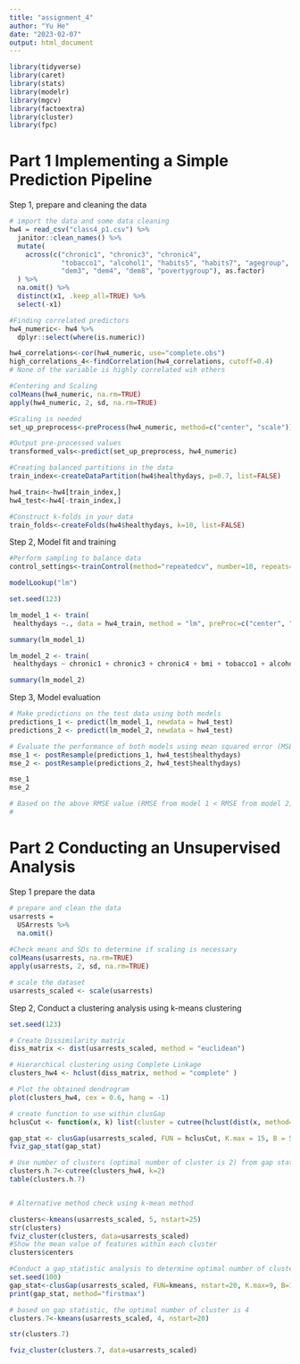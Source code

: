 ```yaml
---
title: "assignment_4"
author: "Yu He"
date: "2023-02-07"
output: html_document
---
```


```r
library(tidyverse)
library(caret)
library(stats)
library(modelr)
library(mgcv)
library(factoextra)
library(cluster)
library(fpc)

```

# Part 1 Implementing a Simple Prediction Pipeline
Step 1, prepare and cleaning the data
```r
# import the data and some data cleaning
hw4 = read_csv("class4_p1.csv") %>% 
  janitor::clean_names() %>% 
  mutate(
    across(c("chronic1", "chronic3", "chronic4",
             "tobacco1", "alcohol1", "habits5", "habits7", "agegroup", 
             "dem3", "dem4", "dem8", "povertygroup"), as.factor)
  ) %>% 
  na.omit() %>% 
  distinct(x1, .keep_all=TRUE) %>% 
  select(-x1)

#Finding correlated predictors
hw4_numeric<- hw4 %>% 
  dplyr::select(where(is.numeric))

hw4_correlations<-cor(hw4_numeric, use="complete.obs")
high_correlations_4<-findCorrelation(hw4_correlations, cutoff=0.4)
# None of the variable is highly correlated wih others

#Centering and Scaling
colMeans(hw4_numeric, na.rm=TRUE)
apply(hw4_numeric, 2, sd, na.rm=TRUE)

#Scaling is needed
set_up_preprocess<-preProcess(hw4_numeric, method=c("center", "scale"))

#Output pre-processed values
transformed_vals<-predict(set_up_preprocess, hw4_numeric)

#Creating balanced partitions in the data
train_index<-createDataPartition(hw4$healthydays, p=0.7, list=FALSE)

hw4_train<-hw4[train_index,]
hw4_test<-hw4[-train_index,]

#Construct k-folds in your data
train_folds<-createFolds(hw4$healthydays, k=10, list=FALSE)
```

Step 2, Model fit and training
```r
#Perform sampling to balance data
control_settings<-trainControl(method="repeatedcv", number=10, repeats=10)

modelLookup("lm")

set.seed(123)

lm_model_1 <- train(
 healthydays ~., data = hw4_train, method = "lm", preProc=c("center", "scale"), trControl = control_settings)

summary(lm_model_1)

lm_model_2 <- train(
 healthydays ~ chronic1 + chronic3 + chronic4 + bmi + tobacco1 + alcohol1 + gpaq8totmin + gpaq11days, data = hw4_train, method = "lm", preProc=c("center", "scale"), trControl = control_settings)

summary(lm_model_2)
```


Step 3, Model evaluation
```r
# Make predictions on the test data using both models
predictions_1 <- predict(lm_model_1, newdata = hw4_test)
predictions_2 <- predict(lm_model_2, newdata = hw4_test)

# Evaluate the performance of both models using mean squared error (MSE)
mse_1 <- postResample(predictions_1, hw4_test$healthydays)
mse_2 <- postResample(predictions_2, hw4_test$healthydays)

mse_1
mse_2

# Based on the above RMSE value (RMSE from model 1 < RMSE from model 2), we think the linear model 1 is the preferred model
# 
```


# Part 2 Conducting an Unsupervised Analysis
Step 1 prepare the data
```r
# prepare and clean the data
usarrests = 
  USArrests %>% 
  na.omit()
  
#Check means and SDs to determine if scaling is necessary
colMeans(usarrests, na.rm=TRUE)
apply(usarrests, 2, sd, na.rm=TRUE)

# scale the dataset
usarrests_scaled <- scale(usarrests)
```

Step 2, Conduct a clustering analysis using k-means clustering
```r
set.seed(123)

# Create Dissimilarity matrix
diss_matrix <- dist(usarrests_scaled, method = "euclidean")

# Hierarchical clustering using Complete Linkage
clusters_hw4 <- hclust(diss_matrix, method = "complete" )

# Plot the obtained dendrogram
plot(clusters_hw4, cex = 0.6, hang = -1)

# create function to use within clusGap
hclusCut <- function(x, k) list(cluster = cutree(hclust(dist(x, method="euclidian"), method="average"), k=k))

gap_stat <- clusGap(usarrests_scaled, FUN = hclusCut, K.max = 15, B = 50)
fviz_gap_stat(gap_stat)

# Use number of clusters (optimal number of cluster is 2) from gap statistic to obtain cluster assignment for each observation
clusters.h.7<-cutree(clusters_hw4, k=2)
table(clusters.h.7)


# Alternative method check using k-mean method

clusters<-kmeans(usarrests_scaled, 5, nstart=25)
str(clusters)
fviz_cluster(clusters, data=usarrests_scaled)
#Show the mean value of features within each cluster
clusters$centers

#Conduct a gap_statistic analysis to determine optimal number of clusters
set.seed(100)
gap_stat<-clusGap(usarrests_scaled, FUN=kmeans, nstart=20, K.max=9, B=10)
print(gap_stat, method="firstmax")

# based on gap statistic, the optimal number of cluster is 4
clusters.7<-kmeans(usarrests_scaled, 4, nstart=20)

str(clusters.7)

fviz_cluster(clusters.7, data=usarrests_scaled)

```





